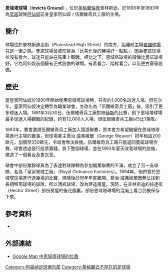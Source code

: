 {{noteTA
|1=zh-hans:阿森纳;zh-tw:兵工廠;zh-hk:阿仙奴
|2=zh-hans:海布里球场;zh-hk:高貝利球場;zh-tw:海布里球場;
|3=zh-hans:伍尔维奇兵工厂;zh-tw:伍爾維奇兵工廠;zh-hk:胡域兵工廠
}}
{{Infobox_Stadium 
|  stadium_name      = 恩域塔球場<br />Invicta Ground
|  nickname          = 
|  image             = 
|location           = [[英格蘭|英格蘭]][[倫敦|倫敦]]普林斯迪
|coordinates        = {{coord|51|29|15|N|0|05|17|E|}}
|  opened            = 1890 |
|  closed            = 1894 |
|  demolished        = ? |
|owner              = 喬治·威弗維爾（George Weaver）
|operator           = [[阿仙奴|皇家阿仙奴 / 伍爾維奇兵工廠]]
|surface            = 草地
|seating_capacity   = 12,000
|tenants            = [[阿仙奴|皇家阿仙奴 / 伍爾維奇兵工廠]] (1890 - 1893) <br />皇家軍械工廠（Royal Ordnance Factories）(1894)
}}

'''恩域塔球場'''（'''Invicta Ground '''），位於[[英格蘭|英格蘭]][[倫敦|倫敦]]普林斯迪，於1890年至1893年為[[英超|英超]]球隊[[阿仙奴|阿仙奴]]前身皇家阿仙奴 / 伍爾維奇兵工廠的主場。

==簡介==
球場位於普林斯迪高街（Plumstead High Street）的南方，距離前主場[[曼諾球場|曼諾球場]]只是一街之隔。曼諾球場曾被形容為「比美化後的豬場好一點點」，因為曼諾球場並沒有看台，球迷只能站在馬車上觀戰。相比之下，恩域塔球場的設備比曼諾球場好，它為阿仙奴首個擁有正式設備的球場，有着看台、階梯看台，以及更衣室等設備。

==歷史==
當皇家阿仙奴於1890年開始使用恩域塔球場時，只有約1,000名球迷入場。但在次年，皇家阿仙奴決定轉型為職業球會，並改名為「伍爾維奇兵工廠」後，吸引了更多球迷入場。1891年3月30日，伍爾維奇兵工廠對陣[[赫斯足球會|赫斯]]的比賽，創下恩域塔球場最多球迷入場觀戰的紀錄，約有12,000人入場，但伍爾維奇兵工廠以5比1落敗。

1893年，賽會邀請伍爾維奇兵工廠加入競逐聯賽，原本會方希望繼續在恩域塔球場進行主場的賽事，但球場業主喬治·威弗維爾（George Weaver）把年租由200歐元，加價至350歐元，令球會無法負擔。伍爾維奇兵工廠只能返回曼諾球場作賽，球會透過發行股票籌錢，買下整個球場，並在1893年夏天改善球場的設施，建造了一個看台及更衣室。

球會中部份業餘球員為了表達對球隊轉為參加職業聯賽的不滿，成立了另一支球隊，名為「皇家軍械工廠」（Royal Ordnance Factories）。1894年，他們曾於恩域塔球場進行過幾場的比賽，但隨後於同年年尾離開。喬治·威弗維爾因無法找到長期租用球場的球隊，所以清拆球場，改為建造房屋。現時，在普林斯迪的赫達街（Hector Street）部份房屋的後花園裏，部份恩域塔球場的混凝土看台仍被保存下來。

==參考資料==
*{{cite book |author1=Soar, Phil  |author2=Tyler, Martin | 
   title=The Official Illustrated History of Arsenal |url=https://archive.org/details/officialillustra0000soar_i5c4  |
   publisher=Hamlyn |
   year=2005 |
   isbn=0-600-61344-5}}

==外部連結==
*[http://maps.google.co.uk/maps?hl=en&t=h&ll=51.488044,0.088009&spn=0.002833,0.007317 Google Map 中恩域塔球場的位置] {{Wayback|url=http://maps.google.co.uk/maps?hl=en&t=h&ll=51.488044,0.088009&spn=0.002833,0.007317 |date=20200123034608 }}

{{阿仙奴足球會}}

[[Category:阿森纳足球俱乐部|Category:阿森纳足球俱乐部]]
[[Category:英格蘭已不存在的足球場|Category:英格蘭已不存在的足球場]]